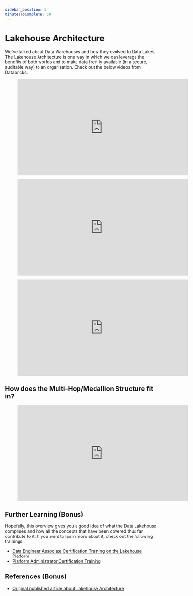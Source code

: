 ```yaml
---
sidebar_position: 5
minutesToComplete: 60
---
```



# Lakehouse Architecture
We've talked about Data Warehouses and how they evolved to Data Lakes. The Lakehouse Architecture is one way in which we can leverage the benefits of both worlds and to make data free-ly available (in a secure, auditable way) to an organisation. Check out the below videos from Databricks.


<div style={{textAlign: 'center'}}>

<figure class="video-container">
    <iframe width="560" height="315" src="https://www.youtube.com/embed/myLiFw9AUKY" title="YouTube video player" frameborder="0" allow="accelerometer; autoplay; clipboard-write; encrypted-media; gyroscope; picture-in-picture" allowfullscreen></iframe>
</figure>

</div>

<div style={{textAlign: 'center'}}>

<figure class="video-container">
    <iframe width="560" height="315" src="https://www.youtube.com/embed/CfubH7XpRVw" title="YouTube video player" frameborder="0" allow="accelerometer; autoplay; clipboard-write; encrypted-media; gyroscope; picture-in-picture" allowfullscreen></iframe>
</figure>

</div>

<div style={{textAlign: 'center'}}>

<figure class="video-container">
    <iframe width="560" height="315" src="https://www.youtube.com/embed/5oz5dwHU_mM" title="YouTube video player" frameborder="0" allow="accelerometer; autoplay; clipboard-write; encrypted-media; gyroscope; picture-in-picture" allowfullscreen></iframe>
</figure>

</div>

## How does the Multi-Hop/Medallion Structure fit in?
<div style={{textAlign: 'center'}}>

<figure class="video-container">
    <iframe width="560" height="315" src="https://www.youtube.com/embed/rqn-BnEx9fE?start=566&end=713" title="YouTube video player" frameborder="0" allow="accelerometer; autoplay; clipboard-write; encrypted-media; gyroscope; picture-in-picture" allowfullscreen></iframe>
</figure>

</div>

## Further Learning (Bonus)
Hopefully, this overview gives you a good idea of what the Data Lakehouse comprises and how all the concepts that have been covered thus far contribute to it. If you want to learn more about it, check out the following trainings:
* [Data Engineer Associate Certification Training on the Lakehouse Platform](https://www.databricks.com/learn/certification/data-engineer-associate)
* [Platform Administrator Certification Training](https://www.databricks.com/learn/certification/platform-administrator-accreditation)


## References (Bonus)
* [Original published article about Lakehouse Architecture](https://www.cidrdb.org/cidr2021/papers/cidr2021_paper17.pdf)